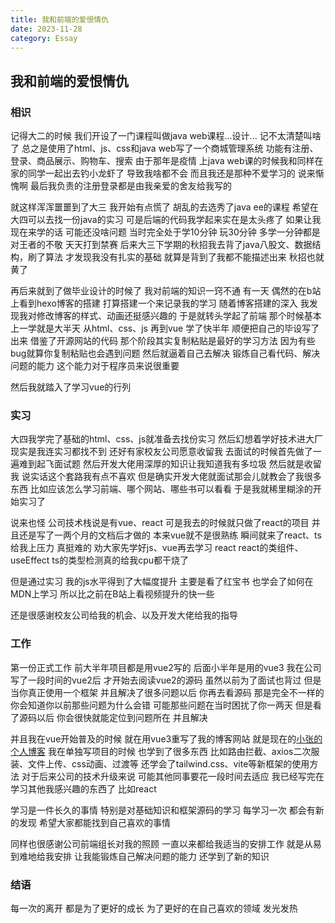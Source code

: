 ```yaml
---
title: 我和前端的爱恨情仇
date: 2023-11-28
category: Essay
---
```


## 我和前端的爱恨情仇

### 相识

记得大二的时候 我们开设了一门课程叫做java web课程...设计... 记不太清楚叫啥了
总之是使用了html、js、css和java web写了一个商城管理系统
功能有注册、登录、商品展示、购物车、搜索
由于那年是疫情 上java web课的时候我和同样在家的同学一起出去钓小龙虾了 导致我啥都不会 而且我还是那种不爱学习的
说来惭愧啊 最后我负责的注册登录都是由我亲爱的舍友给我写的

就这样浑浑噩噩到了大三 我开始有点慌了 胡乱的去选秀了java ee的课程 希望在大四可以去找一份java的实习
可是后端的代码我学起来实在是太头疼了 如果让我现在来学的话 可能还没啥问题
当时完全处于学10分钟 玩30分钟 多学一分钟都是对王者的不敬 天天打到禁赛
后来大三下学期的秋招我去背了java八股文、数据结构，刷了算法 才发现我没有扎实的基础 就算是背到了我都不能描述出来
秋招也就黄了

再后来就到了做毕业设计的时候了 我对前端的知识一窍不通
有一天 偶然的在b站上看到hexo博客的搭建 打算搭建一个来记录我的学习
随着博客搭建的深入 我发现我对修改博客的样式、动画还挺感兴趣的 于是就转头学起了前端
那个时候基本上一学就是大半天 从html、css、js 再到vue 学了快半年 顺便把自己的毕设写了出来 借鉴了开源网站的代码
那个阶段其实复制粘贴是最好的学习方法 因为有些bug就算你复制粘贴也会遇到问题 然后就逼着自己去解决 锻炼自己看代码、解决问题的能力
这个能力对于程序员来说很重要

然后我就踏入了学习vue的行列

### 实习

大四我学完了基础的html、css、js就准备去找份实习 然后幻想着学好技术进大厂
现实是我连实习都找不到 还好有家校友公司愿意收留我
去面试的时候首先做了一遍难到起飞面试题 然后开发大佬用深厚的知识让我知道我有多垃圾 然后就是收留我
说实话这个套路我有点不喜欢 但是确实开发大佬就面试那会儿就教会了我很多东西 比如应该怎么学习前端、哪个网站、哪些书可以看看
于是我就稀里糊涂的开始实习了

说来也怪 公司技术栈说是有vue、react 可是我去的时候就只做了react的项目 并且还是写了一两个月的文档后才做的
本来vue就不是很熟练 瞬间就来了react、ts给我上压力 真挺难的 劝大家先学好js、vue再去学习 react
react的类组件、useEffect ts的类型检测真的给我cpu都干烧了

但是通过实习 我的js水平得到了大幅度提升 主要是看了红宝书 也学会了如何在MDN上学习 所以比之前在B站上看视频提升的快一些

还是很感谢校友公司给我的机会、以及开发大佬给我的指导

### 工作

第一份正式工作 前大半年项目都是用vue2写的 后面小半年是用的vue3 我在公司写了一段时间的vue2后
才开始去阅读vue2的源码 虽然以前为了面试也背过 但是当你真正使用一个框架 并且解决了很多问题以后 你再去看源码
那是完全不一样的 你会知道你以前那些问题为什么会错 可能那些问题在当时困扰了你一两天 但是看了源码以后
你会很快就能定位到问题所在 并且解决

并且我在vue开始普及的时候 就在用vue3重写了我的博客网站 就是现在的[小张的个人博客](http://mrzym.top)
我在单独写项目的时候 也学到了很多东西 比如路由拦截、axios二次服装、文件上传、css动画、过渡等
还学会了tailwind.css、vite等新框架的使用方法 对于后来公司的技术升级来说 可能其他同事要花一段时间去适应
我已经写完在学习其他我感兴趣的东西了 比如react

学习是一件长久的事情 特别是对基础知识和框架源码的学习 每学习一次 都会有新的发现 希望大家都能找到自己喜欢的事情

同样也很感谢公司前端组长对我的照顾 一直以来都给我适当的安排工作 就是从易到难地给我安排 让我能锻炼自己解决问题的能力
还学到了新的知识

### 结语

每一次的离开 都是为了更好的成长 为了更好的在自己喜欢的领域 发光发热
